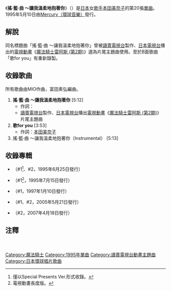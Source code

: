 {{暫定名稱}}
{{Unreferenced|time=2017-03-15T17:12:13+00:00}}
{{Infobox Single 
| Name           = 搖·籃·曲 ～讓我溫柔地抱著你<br /><small>（{{lang|ja|ら·ら·ば·い ～優しく抱かせて}}）</small>
| Artist         = [[本田美奈子.|本田美奈子]]
| Album          = {{link-ja|晴時多雲 (本田美奈子.專輯)|晴れ ときどき くもり|晴 時 多雲}}
| A-side         = 
| B-side         = {{lang|ja|この}}歌{{lang|ja|を}}for you
| Released       = 1995年5月10日
| Format         = [[單曲|12cm單曲]]（8cmCD）
| Recorded       = 1995年<br />{{JPN}}
| Genre          = [[日本流行音樂|J-POP]]（[[動畫歌曲|動畫歌曲]]）
| Length         = 14分18秒
| Label          = [[環球音樂_(日本)|Mercury]]（PHDL-1031）
| Writer         = {{link-ja|有森聰美|有森聡美}}<small>（作詞#1）</small><br />本田美奈子<small>（作詞#2）</small><br />MIO<small>（作曲#1、#2）
| Producer       = 
| Certification  = 
| Chart position = * 第19名<small>（[[Oricon公信榜|Oricon]]）</small>
| Last single    = {{link-ja|翼 (本田美奈子歌曲)|つばさ (本田美奈子の曲)|翼}}<br/>（1994年）
| This single    = '''搖·籃·曲 ～讓我溫柔地抱著你'''<br />（1995年）
| Next single    = {{lang|ja|{{link-ja|僕の部屋で暮らそう|僕の部屋で暮らそう}}}}<br />（1995年）
| Misc           =
}}
《'''搖·籃·曲 ～讓我溫柔地抱著你'''》（{{lang-ja|ら·ら·ば·い ～優しく抱かせて}}）是[[日本|日本]]女[[歌手|歌手]][[本田美奈子.|本田美奈子]]的第20張[[單曲|單曲]]。1995年5月10日由[[環球音樂_(日本)|Mercury（環球音樂）]]發行。

== 解說 ==
同名標題曲「搖·籃·曲 ～讓我溫柔地抱著你」曾被[[讀賣電視台|讀賣電視台]]製作、[[日本電視台|日本電視台]]播出的[[電視動畫|電視動畫]]《[[魔法騎士|魔法騎士雷阿斯 (第2期)]]》選為片尾主題曲使用。至於B面歌曲「{{lang|ja|この}}歌{{lang|ja|を}}for you」有重新錄製。

== 收錄歌曲 ==
所有歌曲由MIO作曲，富田素弘編曲。
# '''搖·籃·曲 ～讓我溫柔地抱著你''' [5:12]
#* 作詞：{{link-ja|有森聰美|有森聡美}}
#* [[讀賣電視台|讀賣電視台]]製作、[[日本電視台|日本電視台]]播出[[電視動畫|電視動畫]]《[[魔法騎士|魔法騎士雷阿斯 (第2期)]]》片尾主題曲
# '''{{lang|ja|この}}歌{{lang|ja|を}}for you''' [3:53]
#* 作詞：[[本田美奈子.|本田美奈子]]
# 搖·籃·曲 ～讓我溫柔地抱著你（Instrumental） [5:13]

== 收錄專輯 ==
* {{link-ja|晴時多雲 (本田美奈子.專輯)|晴れ ときどき くもり|晴 時 多雲}}（#1<ref>僅以Special Presents Ver.形式收錄。</ref>、#2，1995年6月25日發行）
* {{link-ja|魔法騎士雷阿斯 Original Soundtrack BEST 光·海·風|魔法騎士レイアース オリジナルサウンドトラック}}（#1<ref>電視動畫長度版。</ref>，1995年7月15日發行）
* {{link-ja|魔法騎士雷阿斯 Best Song Book|魔法騎士レイアース Best Song Book}}（#1，1997年1月10日發行）
* {{link-ja|LIFE (本田美奈子.專輯)|LIFE (本田美奈子.のアルバム)|LIFE}}（#1、#2，2005年5月21日發行）
* {{link-ja|ANGEL VOICE ～本田美奈子.紀念精選～|ANGEL VOICE 〜本田美奈子.メモリアル・ベスト〜}}（#2，2007年4月18日發行）

== 注釋 ==
{{reflist}}

{{魔法騎士}}
{{DEFAULTSORT:Ra-ra-bai Yasashiku Dakasete}}
[[Category:魔法騎士|Category:魔法騎士]]
[[Category:1995年單曲|Category:1995年單曲]]
[[Category:讀賣電視台動畫主題曲|Category:讀賣電視台動畫主題曲]]　
[[Category:日本環球唱片歌曲|Category:日本環球唱片歌曲]]